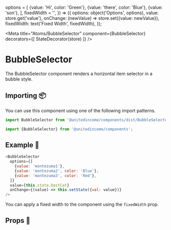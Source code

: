

  options = [
    {value: 'Hi', color: 'Green'},
    {value: 'there', color: 'Blue'},
    {value: 'son'},
  ],
  fixedWidth = '',
}) => ({
  options: object('Options', options),
  value: store.get('value'),
  onChange: (newValue) => store.set({value: newValue}),
  fixedWidth: text('Fixed Width', fixedWidth),
});

<Meta 
  title="Atoms/BubbleSelector"
  component={BubbleSelector}
  decorators={[
    StateDecorator(store)
  ]} />

# BubbleSelector

The BubbleSelector component renders a horizontal item selector in a bubble style.

## Importing 📦

You can use this component using one of the following import patterns.

```javascript
import BubbleSelector from '@unitedincome/components/dist/BubbleSelector';
```

```javascript
import {BubbleSelector} from '@unitedincome/components';
```

## Example 🚀

```javascript
<BubbleSelector
  options={[
    {value: 'montezuma1'},
    {value: 'montezuma2', color: 'Blue'},
    {value: 'montezuma3', color: 'Red'},
  ]}
  value={this.state.bestCat}
  onChange={(value) => this.setState({val: value})}
/>
```
<Preview>
  <Story name="dynamic width">
    <BubbleSelector {...defaultProps({})} />
  </Story>
</Preview>

You can apply a fixed width to the component using the `fixedWidth` prop.

<Preview>
  <Story name="fixed width">
    <BubbleSelector 
      {...defaultProps({fixedWidth: '17rem'})} 
    />
  </Story>
</Preview>

## Props 🔧

<Props of={BubbleSelector} />
